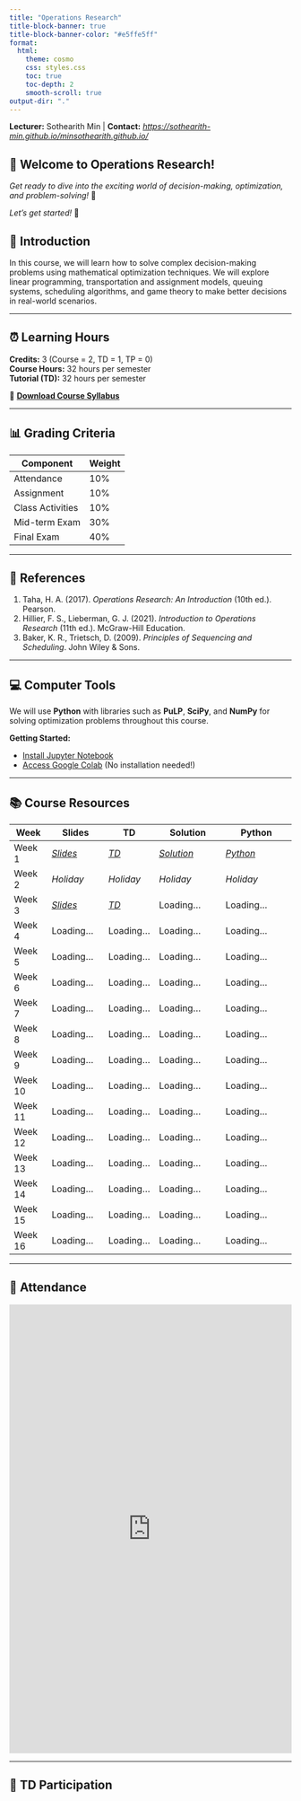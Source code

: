 ```yaml
---
title: "Operations Research"
title-block-banner: true
title-block-banner-color: "#e5ffe5ff"
format:
  html:
    theme: cosmo
    css: styles.css
    toc: true
    toc-depth: 2
    smooth-scroll: true
output-dir: "."
---
```


::: {.lecturer-info}
**Lecturer:** Sothearith Min | **Contact:** [*https://sothearith-min.github.io/minsothearith.github.io/*](https://sothearith-min.github.io/minsothearith.github.io/) 
:::

::: {.welcome-box}
# 👋 Welcome to Operations Research!

*Get ready to dive into the exciting world of decision-making, optimization, and problem-solving!* 🚀  

*Let's get started!* 🎯
:::

::: {.intro-box}
## 📘 Introduction

In this course, we will learn how to solve complex decision-making problems using mathematical optimization techniques. We will explore linear programming, transportation and assignment models, queuing systems, scheduling algorithms, and game theory to make better decisions in real-world scenarios.
:::
------------------------------------------------------------------------

## ⏰ Learning Hours

**Credits:** 3 (Course = 2, TD = 1, TP = 0)  
**Course Hours:** 32 hours per semester  
**Tutorial (TD):** 32 hours per semester

📄 **[Download Course Syllabus](Course_Syllabus_Operation_Research.pdf)**

------------------------------------------------------------------------

## 📊 Grading Criteria

| Component | Weight |
|-----------|--------|
| Attendance | 10% |
| Assignment | 10% |
| Class Activities | 10% |
| Mid-term Exam | 30% |
| Final Exam | 40% |

------------------------------------------------------------------------

## 📖 References

1. Taha, H. A. (2017). *Operations Research: An Introduction* (10th ed.). Pearson.
2. Hillier, F. S., Lieberman, G. J. (2021). *Introduction to Operations Research* (11th ed.). McGraw-Hill Education.
3. Baker, K. R., Trietsch, D. (2009). *Principles of Sequencing and Scheduling*. John Wiley & Sons.

------------------------------------------------------------------------


## 💻 Computer Tools

We will use **Python** with libraries such as **PuLP**, **SciPy**, and **NumPy** for solving optimization problems throughout this course.


**Getting Started:**

- [Install Jupyter Notebook](https://jupyter.org/install)
- [Access Google Colab](https://colab.research.google.com/) (No installation needed!)

------------------------------------------------------------------------

## 📚 Course Resources

| Week | Slides | TD | Solution | Python |
|------|---------|----|-----------|------------|
| Week 1 | [*Slides*](https://sothearith-min.quarto.pub/operation-research/#/title-slide) | [*TD*](Slides/TD/TD1/TD1.pdf) | [*Solution*](Slides/TD/TD1/Solution_TD1.pdf) | [*Python*](Slides/TD/TD1/Python_TD1.ipynb)|
| Week 2 | *Holiday* | *Holiday* | *Holiday* | *Holiday* |
| Week 3 | [*Slides*](https://sothearith-min.quarto.pub/operation-research-week2/#/title-slide)|  [*TD*](Slides/TD/TD2/TD2.pdf) | Loading... | Loading... |
| Week 4 | Loading... | Loading... | Loading... | Loading... |
| Week 5 | Loading... | Loading... | Loading... | Loading... |
| Week 6 | Loading... | Loading... | Loading... | Loading... |
| Week 7 | Loading... | Loading... | Loading... | Loading... |
| Week 8 | Loading... | Loading... | Loading... | Loading... |
| Week 9 | Loading... | Loading... | Loading... | Loading... |
| Week 10 | Loading... | Loading... | Loading... | Loading... |
| Week 11 | Loading... | Loading... | Loading... | Loading... |
| Week 12 | Loading... | Loading... | Loading... | Loading... |
| Week 13 | Loading... | Loading... | Loading... | Loading... |
| Week 14 | Loading... | Loading... | Loading... | Loading... |
| Week 15 | Loading... | Loading... | Loading... | Loading... |
| Week 16 | Loading... | Loading... | Loading... | Loading... |



------------------------------------------------------------------------

## 👥 Attendance


<iframe 
    src="https://docs.google.com/spreadsheets/d/e/2PACX-1vT2flt-Y8LKV7GP1HPFqwzCn9KwaxzTgOV3JBsB-mXk20yHkuxOJRGm8NvJfwn0CSkYhPqp8Yd-2otM/pubhtml?widget=true&headers=false" 
    width="100%" 
    height="800" 
    frameborder="0" 
    scrolling="auto">
</iframe>


------------------------------------------------------------------------



## 🧮 TD Participation

<script src="https://unpkg.com/react@18/umd/react.development.js"></script>
<script src="https://unpkg.com/react-dom@18/umd/react-dom.development.js"></script>
<script src="https://unpkg.com/lucide-react/dist/umd/lucide-react.js"></script>

<div id="td-dashboard"></div>

<script type="text/javascript">
const { useState } = React;
const { Users, CheckCircle, XCircle } = LucideReact;

// TD data: TD1 real data, TD2 empty
const tdData = {
  "TD1": [
    { no: 1, name: "CHHEANG PHANY", contribute: false, details: "" },
    { no: 2, name: "CHHOUK PHALTHUNIN", contribute: false, details: "" },
    { no: 3, name: "DUK PANGARITH", contribute: true, details: "Problem 2" },
    { no: 4, name: "HEM BELLYDAY", contribute: true, details: "Problem 8" },
    { no: 5, name: "HOEURN SREYKA", contribute: false, details: "" },
    { no: 6, name: "HOK LYHOUR", contribute: false, details: "" },
    { no: 7, name: "HUN SOPHEAK", contribute: true, details: "Problem 5" },
    { no: 8, name: "KE MANUT", contribute: false, details: "" },
    { no: 9, name: "KHAY LINA", contribute: false, details: "" },
    { no: 10, name: "LENG DEVID", contribute: true, details: "Problem 3" },
    { no: 11, name: "LOT SOKLANG", contribute: true, details: "Problem 6" },
    { no: 12, name: "NGOUN LYHORNG", contribute: false, details: "" },
    { no: 13, name: "ORN VANDA", contribute: false, details: "" },
    { no: 14, name: "PHAL MENGHAK", contribute: true, details: "Problem 7" },
    { no: 15, name: "SOPHON RACHANA", contribute: true, details: "Problem 4" },
    { no: 16, name: "SOR RAKSMEY", contribute: false, details: "" },
    { no: 17, name: "SORNG SEYHA", contribute: false, details: "" },
    { no: 18, name: "SOU PICHCHOMRONG", contribute: false, details: "" },
    { no: 19, name: "SROEUN BUNNARITH", contribute: false, details: "" },
    { no: 20, name: "TAING KORNGMENG", contribute: false, details: "" }
  ],
  "TD2": [
    // Leave empty for now
  ],

  "TD3": [
    // Leave empty for now
  ], 

  "TD4": [
    // Leave empty for now
  ]
};

function TDParticipationDashboard() {
  const [activeTD, setActiveTD] = useState(Object.keys(tdData)[0]);
  const [selectedStudent, setSelectedStudent] = useState(null);

  const students = tdData[activeTD];

  const totalStudents = students.length;
  const participated = students.filter(s => s.contribute).length;
  const notParticipated = totalStudents - participated;
  const participationRate = participated > 0 ? ((participated / totalStudents) * 100).toFixed(1) : "0.0";

  const allStudentNames = Array.from(new Set(Object.values(tdData).flat().map(s=>s.name)));

  const getStudentParticipation = (name) => {
    return Object.keys(tdData).map(td => {
      const s = tdData[td].find(st => st.name === name);
      return {
        td,
        contribute: s ? s.contribute : false,
        details: s ? s.details : "-"
      };
    });
  };

  return React.createElement('div', { style:{ fontFamily:'sans-serif', maxWidth:'900px', margin:'0 auto' } },
    React.createElement('h2', { style:{ textAlign:'center' } }, 'Multi-TD Participation Dashboard'),

    // TD Tabs
    React.createElement('div', { style:{ display:'flex', gap:'10px', justifyContent:'center', marginBottom:'20px' } },
      Object.keys(tdData).map(td =>
        React.createElement('button', { key:td, onClick:()=>setActiveTD(td), style:{ padding:'6px 12px', cursor:'pointer', background: activeTD===td?'#1d4ed8':'#f3f4f6', color: activeTD===td?'white':'black', border:'none', borderRadius:'5px' } }, td)
      )
    ),

    // Stats
    React.createElement('div', { style:{ display:'flex', justifyContent:'center', gap:'20px', flexWrap:'wrap', marginBottom:'10px' } },
      ['Total Students','Participated','Not Participated','Participation Rate'].map((label,i) => {
        const value = [totalStudents, participated, notParticipated, participationRate+'%'][i];
        return React.createElement('div', { key:i, style:{ background:'#f3f4f6', padding:'10px', borderRadius:'8px', minWidth:'120px', textAlign:'center' } }, 
          React.createElement('p', { style:{ fontSize:'12px', color:'#6b7280' } }, label),
          React.createElement('p', { style:{ fontSize:'20px', fontWeight:'bold' } }, value)
        )
      })
    ),

    // Table
    React.createElement('table', { style:{ width:'100%', borderCollapse:'collapse', marginBottom:'20px' } },
      React.createElement('thead', { style:{ background:'#f9fafb', borderBottom:'2px solid #d1d5db' } }, 
        React.createElement('tr', null, ['No','Name','Status','Details'].map((h,i)=>React.createElement('th',{ key:i, style:{padding:'6px 10px', textAlign:'left', fontSize:'12px', color:'#6b7280'} }, h)))
      ),
      React.createElement('tbody', null, students.map(s => 
        React.createElement('tr', { key:s.no, style:{ borderBottom:'1px solid #e5e7eb', cursor:'pointer' }, onClick: ()=>setSelectedStudent(s.name) },
          React.createElement('td', { style:{ padding:'4px 8px' } }, s.no),
          React.createElement('td', { style:{ padding:'4px 8px', textDecoration:'underline', color:'#1d4ed8' } }, s.name),
          React.createElement('td', { style:{ padding:'4px 8px' } }, s.contribute ? '✅ Participated' : '❌ None'),
          React.createElement('td', { style:{ padding:'4px 8px' } }, s.details || '-')
        )
      ))
    ),

    // Modal
    selectedStudent && React.createElement('div', {
      style:{
        position:'fixed', top:0, left:0, width:'100%', height:'100%', background:'rgba(0,0,0,0.5)', display:'flex', justifyContent:'center', alignItems:'center'
      },
      onClick: ()=>setSelectedStudent(null)
    },
      React.createElement('div', {
        style:{ background:'white', padding:'20px', borderRadius:'10px', minWidth:'300px', textAlign:'center', position:'relative' },
        onClick: e=>e.stopPropagation()
      },
        React.createElement('h3', null, selectedStudent),
        React.createElement('p', { style:{ fontWeight:'bold' } }, `Total TDs Participated: ${getStudentParticipation(selectedStudent).filter(s=>s.contribute).length} / ${Object.keys(tdData).length}`),
        React.createElement('table', { style:{ width:'100%', marginTop:'10px', borderCollapse:'collapse' } },
          React.createElement('thead', { style:{ background:'#f3f4f6', borderBottom:'1px solid #d1d5db' } },
            React.createElement('tr', null, ['TD','Status','Details'].map((h,i)=>React.createElement('th',{ key:i, style:{ padding:'4px', fontSize:'12px', color:'#6b7280' } }, h)))
          ),
          React.createElement('tbody', null, getStudentParticipation(selectedStudent).map((s,i)=>
            React.createElement('tr', { key:i, style:{ borderBottom:'1px solid #e5e7eb' } },
              React.createElement('td', { style:{ padding:'4px' } }, s.td),
              React.createElement('td', { style:{ padding:'4px' } }, s.contribute ? '✅ Participated' : '❌ None'),
              React.createElement('td', { style:{ padding:'4px' } }, s.details)
            )
          ))
        )
      )
    )
  );
}

const root = ReactDOM.createRoot(document.getElementById('td-dashboard'));
root.render(React.createElement(TDParticipationDashboard));
</script>
